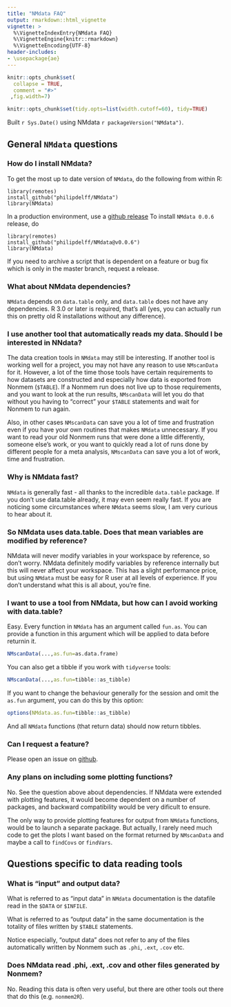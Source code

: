 ```yaml
---
title: "NMdata FAQ"
output: rmarkdown::html_vignette
vignette: >
  %\VignetteIndexEntry{NMdata FAQ}
  %\VignetteEngine{knitr::rmarkdown}
  %\VignetteEncoding{UTF-8}
header-includes:
- \usepackage{ae}
---
```


```r
knitr::opts_chunk$set(
  collapse = TRUE,
  comment = "#>"
 ,fig.width=7)

knitr::opts_chunk$set(tidy.opts=list(width.cutoff=60), tidy=TRUE)
```


Built `r Sys.Date()` using NMdata `r packageVersion("NMdata")`.

## General `NMdata` questions

### How do I install NMdata?
To get the most up to date version of `NMdata`, do the following from
within R:

```{eval=FALSE}
library(remotes)
install_github("philipdelff/NMdata")
library(NMdata)
```

In a production environment, use a [github
release](https://github.com/philipdelff/NMdata/releases) To install
`NMdata 0.0.6` release, do

```{eval=FALSE}
library(remotes)
install_github("philipdelff/NMdata@v0.0.6")
library(NMdata)
```

If you need to archive a 
script that is dependent on a feature or bug fix which is only in
the master branch, request a release.


### What about NMdata dependencies?
`NMdata` depends on `data.table` only, and `data.table` does not have
any dependencies. R 3.0 or later is required, that's all (yes, you can
actually run this on pretty old R installations without any
difference).

### I use another tool that automatically reads my data. Should I be interested in NNdata?
The data creation tools in `NMdata` may still be interesting. If
another tool is working well for a project, you may not have any
reason to use `NMscanData` for it. However, a lot of the time those
tools have certain requirements to how datasets are constructed and
especially how data is exported from Nonmem (`$TABLE`). If a Nonmem
run does not live up to those requirements, and you want to look at
the run results, `NMscanData` will let you do that without you having
to "correct" your `$TABLE` statements and wait for Nonmem to run
again. 

Also, in other cases `NMscanData` can save you a lot of time and
frustration even if you have your own routines that makes `NMdata`
unnecessary. If you want to read your old Nonmem runs that were done a
little differently, someone else's work, or you want to quickly read a
lot of runs done by different people for a meta analysis, `NMscanData`
can save you a lot of work, time and frustration.


### Why is NMdata fast?
`NMdata` is generally fast - all thanks to the incredible `data.table`
package. If you don't use data.table already, it may even seem really
fast. If you are noticing some circumstances where `NMdata` seems
slow, I am very curious to hear about it.

### So NMdata uses data.table. Does that mean variables are modified by reference? 
NMdata will never modify variables in your workspace by reference, so
don't worry. NMdata definitely modify variables by reference
internally but this will never affect your workspace. This has a
slight performance price, but using `NMdata` must be easy for R user
at all levels of experience.  If you don't understand what this is all
about, you're fine.

### I want to use a tool from NMdata, but how can I avoid working with data.table?
Easy. Every function in `NMdata` has an argument called `fun.as`. You
can provide a function in this argument which will be applied to data
before returnin it.

```r
NMscanData(...,as.fun=as.data.frame)
```

You can also get a tibble if you work with `tidyverse` tools: 

```r
NMscanData(...,as.fun=tibble::as_tibble)
```

If you want to change the behaviour generally for the session and omit
the `as.fun` argument, you can do this by this option:

```r
options(NMdata.as.fun=tibble::as_tibble)
```

And all `NMdata` functions (that return data) should now return tibbles.

### Can I request a feature?
Please open an issue on [github](https://github.com/philipdelff/NMdata/issues).

### Any plans on including some plotting functions?
No. See the question above about dependencies. If NMdata were extended
with plotting features, it would become dependent on a number of
packages, and backward compatibility would be very dificult to
ensure. 

The only way to provide plotting features for output from `NMdata`
functions, would be to launch a separate package. But actually, I
rarely need much code to get the plots I want based on the format
returned by `NMscanData` and maybe a call to `findCovs` or `findVars`.


## Questions specific to data reading tools 
### What is "input" and output data?
What is referred to as "input data" in `NMdata` documentation is the
datafile read in the `$DATA` or `$INFILE`. 

What is referred to as "output data" in the same documentation is the
totality of files written by `$TABLE` statements. 

Notice especially, "output data" does not refer to any of the files
automatically written by Nonmem such as `.phi`, `.ext`, `.cov` etc.

### Does NMdata read .phi, .ext, .cov and other files generated by Nonmem?
No. Reading this data is often very useful, but there are other tools
out there that do this (e.g. `nonmem2R`).
